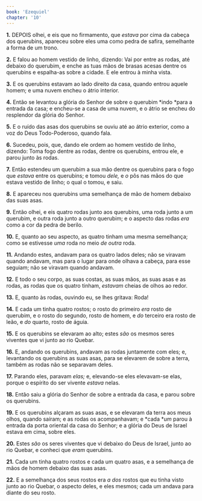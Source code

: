 ```yaml
---
book: 'Ezequiel'
chapter: '10'
---
```


**1.** DEPOIS olhei, e eis que no firmamento, que *estava* por cima da cabeça dos querubins, apareceu sobre eles uma como pedra de safira, semelhante a forma de um trono.

**2.** E falou ao homem vestido de linho, dizendo: Vai por entre as rodas, até debaixo do querubim, e enche as tuas mãos de brasas acesas dentre os querubins e espalha-as sobre a cidade. E ele entrou à minha vista.

**3.** E os querubins estavam ao lado direito da casa, quando entrou aquele homem; e uma nuvem encheu o átrio interior.

**4.** Então se levantou a glória do Senhor de sobre o querubim *indo *para a entrada da casa; e encheu-se a casa de uma nuvem, e o átrio se encheu do resplendor da glória do Senhor.

**5.** E o ruído das asas dos querubins se ouviu até ao átrio exterior, como a voz do Deus Todo-Poderoso, quando fala.

**6.** Sucedeu, pois, que, dando ele ordem ao homem vestido de linho, dizendo: Toma fogo dentre as rodas, dentre os querubins, entrou ele, e parou junto às rodas.

**7.** Então estendeu um querubim a sua mão dentre os querubins para o fogo que *estava* entre os querubins; e tomou *dele,* e *o* pôs nas mãos do que estava vestido de linho; o qual o tomou, e saiu.

**8.** E apareceu nos querubins uma semelhança de mão de homem debaixo das suas asas.

**9.** Então olhei, e eis quatro rodas junto aos querubins, uma roda junto a um querubim, e outra roda junto a outro querubim; e o aspecto das rodas *era* como a cor da pedra de berilo.

**10.** E, quanto ao seu aspecto, as quatro tinham uma mesma semelhança; como se estivesse *uma* roda no meio *de outra* roda.

**11.** Andando estes, andavam para os quatro lados deles; não se viravam quando andavam, mas para o lugar para onde olhava a cabeça, para esse seguiam; não se viravam quando andavam.

**12.** E todo o seu corpo, as suas costas, as suas mãos, as suas asas e as rodas, as rodas que os quatro tinham, *estavam* cheias de olhos ao redor.

**13.** E, quanto às rodas, ouvindo eu, se lhes gritava: Roda!

**14.** E cada um tinha quatro rostos; o rosto do primeiro *era* rosto de querubim, e o rosto do segundo, rosto de homem, e *do* terceiro era rosto de leão, e *do* quarto, rosto de águia.

**15.** E os querubins se elevaram ao alto; estes *são* os mesmos seres viventes que vi junto ao rio Quebar.

**16.** E, andando os querubins, andavam as rodas juntamente com eles; e, levantando os querubins as suas asas, para se elevarem de sobre a terra, também as rodas não se separavam deles.

**17.** Parando eles, paravam *elas;* e, elevando-se eles elevavam-se elas, porque o espírito do ser vivente *estava* nelas.

**18.** Então saiu a glória do Senhor de sobre a entrada da casa, e parou sobre os querubins.

**19.** E os querubins alçaram as suas asas, e se elevaram da terra aos meus olhos, quando saíram; e as rodas os acompanhavam; e *cada **um* parou à entrada da porta oriental da casa do Senhor; e a glória do Deus de Israel estava em cima, sobre eles.

**20.** Estes *são* os seres viventes que vi debaixo do Deus de Israel, junto ao rio Quebar, e conheci que *eram* querubins.

**21.** Cada um tinha quatro rostos e cada um quatro asas, e a semelhança de mãos de homem debaixo das suas asas.

**22.** E a semelhança dos seus rostos era *a dos* rostos que eu tinha visto junto ao rio Quebar, o aspecto deles, e eles mesmos; cada um andava para diante do seu rosto.